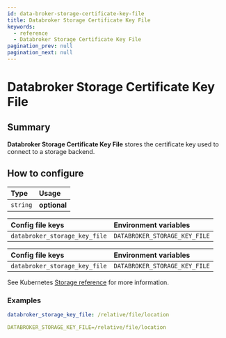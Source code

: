 ```yaml
---
id: data-broker-storage-certificate-key-file
title: Databroker Storage Certificate Key File
keywords:
  - reference
  - Databroker Storage Certificate Key File
pagination_prev: null
pagination_next: null
---
```



# Databroker Storage Certificate Key File

## Summary

**Databroker Storage Certificate Key File** stores the certificate key used to connect to a storage backend.

## How to configure

| **Type** | **Usage** |
| :--- | :--- |
| `string` | **optional** |

<Tabs>
<TabItem value="Core" label="Core">

| **Config file keys** | **Environment variables** |
| :--- | :--- |
| `databroker_storage_key_file` | `DATABROKER_STORAGE_KEY_FILE` |

</TabItem>
<TabItem value="Enterprise" label="Enterprise">

| **Config file keys** | **Environment variables** |
| :--- | :--- |
| `databroker_storage_key_file` | `DATABROKER_STORAGE_KEY_FILE` |

</TabItem>
<TabItem value="Kubernetes" label="Kubernetes">

See Kubernetes [Storage reference](/docs/deploying/k8s/reference#storage) for more information.

</TabItem>
</Tabs>

### Examples

```yaml
databroker_storage_key_file: /relative/file/location

DATABROKER_STORAGE_KEY_FILE=/relative/file/location
```
